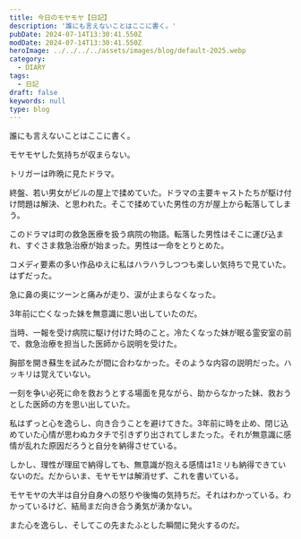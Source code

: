 ```yaml
---
title: 今日のモヤモヤ【日記】
description: '誰にも言えないことはここに書く。'
pubDate: 2024-07-14T13:30:41.550Z
modDate: 2024-07-14T13:30:41.550Z
heroImage: ../../../../assets/images/blog/default-2025.webp
category:
  - DIARY
tags:
  - 日記
draft: false
keywords: null
type: blog
---
```



誰にも言えないことはここに書く。

モヤモヤした気持ちが収まらない。

トリガーは昨晩に見たドラマ。

終盤、若い男女がビルの屋上で揉めていた。ドラマの主要キャストたちが駆け付け問題は解決、と思われた。そこで揉めていた男性の方が屋上から転落してしまう。

このドラマは町の救急医療を扱う病院の物語。転落した男性はそこに運び込まれ、すぐさま救急治療が始まった。男性は一命をとりとめた。

コメディ要素の多い作品ゆえに私はハラハラしつつも楽しい気持ちで見ていた。はずだった。

急に鼻の奥にツーンと痛みが走り、涙が止まらなくなった。

3年前に亡くなった妹を無意識に思い出していたのだ。

当時、一報を受け病院に駆け付けた時のこと。冷たくなった妹が眠る霊安室の前で、救急治療を担当した医師から説明を受けた。

胸部を開き蘇生を試みたが間に合わなかった。そのような内容の説明だった。ハッキリは覚えていない。

一刻を争い必死に命を救おうとする場面を見ながら、助からなかった妹、救おうとした医師の方を思い出していた。

私はずっと心を逸らし、向き合うことを避けてきた。3年前に時を止め、閉じ込めていた心情が思わぬカタチで引きずり出されてしまたった。それが無意識に感情が乱れた原因だろうと自分を納得させている。

しかし、理性が理屈で納得しても、無意識が抱える感情は1ミリも納得できていないのだ。だからいま、モヤモヤは解消せず、これを書いている。

モヤモヤの大半は自分自身への怒りや後悔の気持ちだ。それはわかっている。わかっているけど、結局まだ向き合う勇気が湧かない。

また心を逸らし、そしてこの先またふとした瞬間に発火するのだ。
